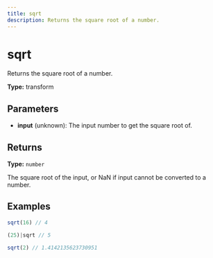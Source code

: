 ```yaml
---
title: sqrt
description: Returns the square root of a number.
---
```


# sqrt

Returns the square root of a number.

**Type:** transform

## Parameters

- **input** (unknown): The input number to get the square root of.

## Returns

**Type:** `number`

The square root of the input, or NaN if input cannot be converted to a number.

## Examples

```javascript
sqrt(16) // 4
```

```javascript
(25)|sqrt // 5
```

```javascript
sqrt(2) // 1.4142135623730951
```
